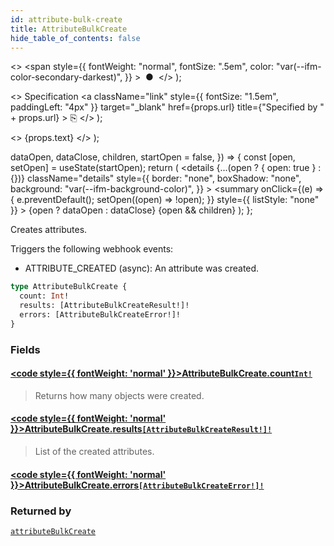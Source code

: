```yaml
---
id: attribute-bulk-create
title: AttributeBulkCreate
hide_table_of_contents: false
---
```


  <>
    <span
      style={{
        fontWeight: "normal",
        fontSize: ".5em",
        color: "var(--ifm-color-secondary-darkest)",
      }}
    >
      &nbsp;●&nbsp;
    </span>
  </>
);

  <>
    Specification
    <a
      className="link"
      style={{ fontSize: "1.5em", paddingLeft: "4px" }}
      target="\_blank"
      href={props.url}
      title={"Specified by " + props.url}
    >
      ⎘
    </a>
  </>
);

  <>
    <span className={props.class}>{props.text}</span>
  </>
);


  dataOpen,
  dataClose,
  children,
  startOpen = false,
}) => {
  const [open, setOpen] = useState(startOpen);
  return (
    <details
      {...(open ? { open: true } : {})}
      className="details"
      style={{
        border: "none",
        boxShadow: "none",
        background: "var(--ifm-background-color)",
      }}
    >
      <summary
        onClick={(e) => {
          e.preventDefault();
          setOpen((open) => !open);
        }}
        style={{ listStyle: "none" }}
      >
        {open ? dataOpen : dataClose}
      </summary>
      {open && children}
    </details>
  );
};

Creates attributes.

<Badge text="Added in Saleor 3.15" class="secondary margin-bottom--sm" />

<FeaturePreview />

Triggers the following webhook events:

- ATTRIBUTE_CREATED (async): An attribute was created.

```graphql
type AttributeBulkCreate {
  count: Int!
  results: [AttributeBulkCreateResult!]!
  errors: [AttributeBulkCreateError!]!
}
```

### Fields

#### [<code style={{ fontWeight: 'normal' }}>AttributeBulkCreate.<b>count</b></code>](#)<Bullet />[`Int!`](../../../api-reference/miscellaneous/scalars/int) <Badge class="badge badge--secondary" text="non-null"/> <Badge class="badge badge--secondary" text="scalar"/>

> Returns how many objects were created.

#### [<code style={{ fontWeight: 'normal' }}>AttributeBulkCreate.<b>results</b></code>](#)<Bullet />[`[AttributeBulkCreateResult!]!`](../../../api-reference/attributes/objects/attribute-bulk-create-result) <Badge class="badge badge--secondary" text="non-null"/> <Badge class="badge badge--secondary" text="object"/>

> List of the created attributes.

#### [<code style={{ fontWeight: 'normal' }}>AttributeBulkCreate.<b>errors</b></code>](#)<Bullet />[`[AttributeBulkCreateError!]!`](../../../api-reference/attributes/objects/attribute-bulk-create-error) <Badge class="badge badge--secondary" text="non-null"/> <Badge class="badge badge--secondary" text="object"/>

>

### Returned by

[`attributeBulkCreate`](../../../api-reference/attributes/mutations/attribute-bulk-create) <Badge class="badge badge--secondary" text="mutation"/>

